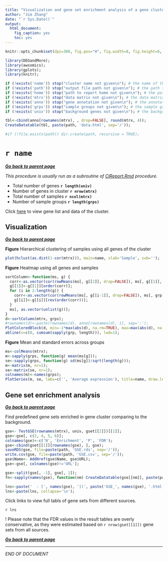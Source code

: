 ```yaml
---
title: "Visualization and gene set enrichment analysis of a gene cluster"
author: "Jim Zhang"
date: "`r Sys.Date()`"
output:
  html_document:
    fig_caption: yes
    toc: yes
---
```


```r
knitr::opts_chunk$set(dpi=300, fig.pos="H", fig.width=8, fig.height=6, dev=c('png', 'pdf'), echo=FALSE, warning=FALSE, message=FALSE);

library(DEGandMore);
library(awsomics);
library(gplots);
library(knitr);

if (!exists('name')) stop("cluster name not given\n"); # the name of the cluster
if (!exists('path')) stop("output file path not given\n"); # the path to output files
if (!exists('home')) stop("path to report home not given\n"); # the path to report home page
if (!exists('mtrx')) stop("data matrix not given\n"); # the data matrix of gene clusters
if (!exists('anno')) stop("gene annotation not given\n"); # the annotation of each row in the data matrix
if (!exists('grps')) stop("sample groups not given\n"); # the sample groups corresponding to the data matrix columns
if (!exists('univ')) stop("background genes not given\n"); # the background genes for enrichment analysis

tbl<-cbind(anno[rownames(mtrx), , drop=FALSE], round(mtrx, 4)); 
CreateDatatable(tbl, paste(path, 'data.html', sep='/')); 

#if (!file.exists(path)) dir.create(path, recursive = TRUE);
```

# `r name`

<div align="right">**_[Go back to parent page](`r home`)_**</div>

_This procedure is usually run as a subroutine of [ClReport.Rmd](https://raw.githubusercontent.com/zhezhangsh/DEGandMore/master/examples/MultiGroupCluster/ClReport.Rmd) procedure._

  - Total number of genes **`r length(univ)`**
  - Number of genes in cluster **`r nrow(mtrx)`**
  - Total number of samples **`r ncol(mtrx)`**
  - Number of sample groups **`r length(grps)`**

Click [here](data.html) to view gene list and data of the cluster.

## Visualization

<div align="right">**_[Go back to parent page](`r home`)_**</div>

**Figure** Hierarchical clustering of samples using all genes of the cluster

```r
plot(hclust(as.dist(1-cor(mtrx))), main=name, xlab='Sample', sub=''); 
```

**Figure** Heatmap using all genes and samples

```r
sortColumn<-function(ms, g) {
  corr<-as.vector(cor(rowMeans(ms[, g[[2]], drop=FALSE]), ms[, g[[1]], drop=FALSE]));
  g[[1]]<-g[[1]][order(corr)];
  for (i in 2:length(g)) {
    corr<-as.vector(cor(rowMeans(ms[, g[[i-1]], drop=FALSE]), ms[, grp[[i]], drop=FALSE]));
    g[[i]]<-g[[i]][rev(order(corr))]; 
  }
  ms[, as.vector(unlist(g))]; 
}
d<-sortColumn(mtrx, grps); 
#rownames(d)<-paste(rownames(d), anno[rownames(d), 1], sep=':'); 
PlotColoredBlock(d, min=-1*max(abs(d), na.rm=TRUE), max=max(abs(d), na.rm=TRUE), num.breaks = 127, groups=grp, key='Expression level'); 
abline(v=c(0, cumsum(sapply(grp, length))), lwd=1); 
```

**Figure** Mean and standard errors across groups

```r
ms<-colMeans(mtrx); 
m<-sapply(grps, function(g) mean(ms[g])); 
se<-sapply(grps, function(g) sd(ms[g])/sqrt(length(g))); 
m<-matrix(m, nr=1); 
se<-matrix(se, nr=1); 
colnames(m)<-names(grps); 
PlotSeries(m, se, labs=c('', 'Average expression'), title=name, draw.legend = FALSE); 
```

## Gene set enrichment analysis

<div align="right">**_[Go back to parent page](`r home`)_**</div>

Find predefined gene sets enriched in gene cluster comparing to the background. 

```r
gse<- TestGSE(rownames(mtrx), univ, gset[[2]])[[1]]; 
gse<-gse[, c(2, 4, 5, 6)]; 
colnames(gse)<-c('N', 'Enrichment', 'P', 'FDR'); 
gse<-cbind(gset[[1]][rownames(gse), ], gse); 
saveRDS(gse, file=paste(path, 'GSE.rds', sep='/')); 
write.csv(gse, file=paste(path, 'GSE.csv', sep='/')); 
gse$Name<- AddHref(gse$Name, gse$URL); 
gse<-gse[, colnames(gse)!='URL'];  

gse<-split(gse[, -1], gse[, 1]); 
fn<-sapply(names(gse), function(nm) CreateDatatable(gse[[nm]], paste(path, paste('GSE_', nm, '.html', sep=''), sep='/'), caption=nm)); 

lns<-paste('  - [', names(gse), '](', paste('GSE_', names(gse), '.html', sep=''), ')', sep=''); 
lns<-paste(lns, collapse='\n'); 
```

Click links to view full tabls of gene sets from different sources.

`r lns`

! Please note that the FDR values in the result tables are overly conservative, as they were estimated based on `r nrow(gset[[1]])` gene sets from all sources. 

<div align="right">**_[Go back to parent page](`r home`)_**</div>

***
_END OF DOCUMENT_